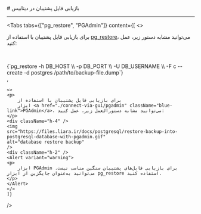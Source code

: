 
<Layout>
# بازیابی فایل پشتیبان در دیتابیس
<hr className="mb-2" />


<Tabs 
    tabs={["pg_restore", "PGAdmin"]} 
    content={[
    <>
    <p>
        برای بازیابی فایل پشتیبان با استفاده از
        <a href="https://www.postgresql.org/docs/current/app-pgrestore.html" className="blue-link">pg_restore</a>، می‌توانید مشابه دستور زیر، عمل کنید:
    </p>    
    <div className="h-2" />
<div dir='ltr'>
    <Highlight className="bash">
        {`pg_restore -h DB_HOST \\
             -p DB_PORT \\
             -U DB_USERNAME \\
             -F c --create -d postgres /path/to/backup-file.dump`}
    </Highlight>
</div>
        <Asciinema id="postgresql-restore" />
    </>, 

    <>
    <p>
        برای بازیابی فایل پشتیبان با استفاده از
        ابزار <a href="./connect-via-gui/pgadmin" className="blue-link">PGAdmin</a>، می‌توانید مشابه دستورالعمل زیر، عمل کنید:
    </p> 
    <div className="h-4" />
    <img
    src="https://files.liara.ir/docs/postgresql/restore-backup-into-postgresql-database-with-pgadmin.gif"
    alt="database restore backup"
    />
    <div className="h-2" />
    <Alert variant="warning">
    <p>
        ابزار PGAdmin برای بازیابی فایل‌های پشتیبان سنگین مناسب نیست. می‌توانید به‌عنوان جایگزین از ابزار pg_restore استفاده کنید.
    </p>
    </Alert>
    </>          
    ]} 
/>

<div className="h-2" />

<div className="h-2" />

</Layout>